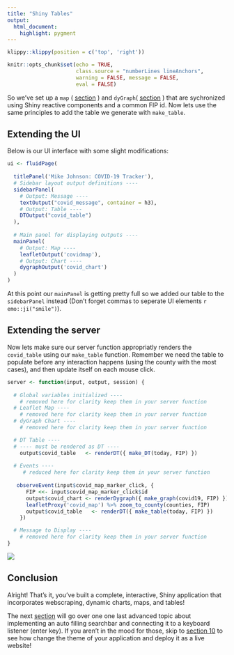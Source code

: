 ```yaml
---
title: "Shiny Tables"
output: 
  html_document:
    highlight: pygment
---
```


```r
klippy::klippy(position = c('top', 'right'))
```

```r
knitr::opts_chunk$set(echo = TRUE, 
                      class.source = "numberLines lineAnchors",
                      warning = FALSE, message = FALSE,
                      eval = FALSE)
```

So we've set up a `map` ( [section](06_shiny_maps.html) ) and `dyGraph`( [section](07_shiny_graph.html) ) that are sychronized using Shiny reactive components and a common FIP id. Now lets use the same principles to add the table we generate with `make_table`. 

## Extending the UI

Below is our UI interface with some slight modifications:

```r
ui <- fluidPage(
  
  titlePanel('Mike Johnson: COVID-19 Tracker'),
  # Sidebar layout output definitions ----
  sidebarPanel(
    # Output: Message ----
    textOutput("covid_message", container = h3),
    # Output: Table ----
    DTOutput("covid_table")
  ),
  
  # Main panel for displaying outputs ----
  mainPanel(
    # Output: Map ----
    leafletOutput('covidmap'),
    # Output: Chart ----
    dygraphOutput('covid_chart')
  )
)
```

At this point our `mainPanel` is getting pretty full so we added our table to the `sidebarPanel`  instead (Don't forget commas to seperate UI elements `r emo::ji("smile")`). 

## Extending the server

Now lets make sure our server function appropriatly renders the `covid_table` using our `make_table` function. Remember we need the table to populate before any interaction happens (using the county with the most cases), and then update itself on each mouse click.

```r
server <- function(input, output, session) {
  
  # Global variables initialized ----
    # removed here for clarity keep them in your server function
  # Leaflet Map ----
    # removed here for clarity keep them in your server function
  # dyGraph Chart ----
    # removed here for clarity keep them in your server function

  # DT Table ----
  # ---- must be rendered as DT ----
    output$covid_table   <- renderDT({ make_DT(today, FIP) })
  
  # Events ----
     # reduced here for clarity keep them in your server function
  
   observeEvent(input$covid_map_marker_click, {
      FIP <<- input$covid_map_marker_click$id
      output$covid_chart <- renderDygraph({ make_graph(covid19, FIP) })
      leafletProxy('covid_map') %>% zoom_to_county(counties, FIP)
      output$covid_table   <- renderDT({ make_table(today, FIP) })
    })

  # Message to Display ----
    # removed here for clarity keep them in your server function
}
```

![](figures/final-shiny.gif)

## Conclusion

Alright! That's it, you've built a complete, interactive, Shiny application that incorporates webscraping, dynamic charts, maps, and tables! 

The next [section](09_autocomplete_window.html) will go over one one last advanced topic about implementing an auto filling searchbar and connecting it to a keyboard listener (enter key). If you aren't in the mood for those, skip to [section 10](10_publish.html) to see how change the theme of your application and  deploy it as a live website!



